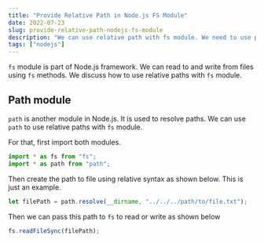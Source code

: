 ```yaml
---
title: "Provide Relative Path in Node.js FS Module"
date: 2022-07-23
slug: provide-relative-path-nodejs-fs-module
description: "We can use relative path with fs module. We need to use path module along with fs module to achieve this."
tags: ["nodejs"]
---
```


`fs` module is part of Node.js framework. We can read to and write from files using `fs` methods. We discuss how to use relative paths with `fs` module.

## Path module

`path` is another module in Node.js. It is used to resolve paths. We can use `path` to use relative paths with `fs` module.

For that, first import both modules.

```javascript
import * as fs from "fs";
import * as path from "path";
```

Then create the path to file using relative syntax as shown below. This is just an example.

```javascript
let filePath = path.resolve(__dirname, "../../../path/to/file.txt");
```

Then we can pass this path to `fs` to read or write as shown below

```javascript
fs.readFileSync(filePath);
```
